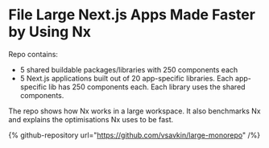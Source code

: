 # File Large Next.js Apps Made Faster by Using Nx

Repo contains:

- 5 shared buildable packages/libraries with 250 components each
- 5 Next.js applications built out of 20 app-specific libraries. Each app-specific lib has 250 components each. Each library uses the shared components.

The repo shows how Nx works in a large workspace. It also benchmarks Nx and explains the optimisations Nx uses to be fast.

{% github-repository url="https://github.com/vsavkin/large-monorepo" /%}
